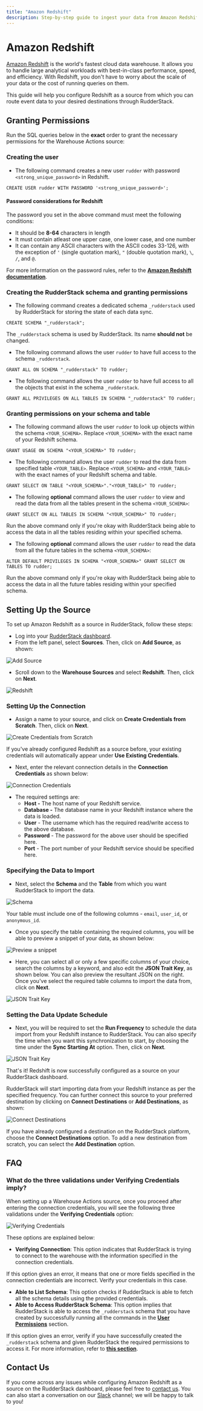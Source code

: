 ```yaml
---
title: "Amazon Redshift"
description: Step-by-step guide to ingest your data from Amazon Redshift into RudderStack.
---
```


# Amazon Redshift

[Amazon Redshift](https://aws.amazon.com/redshift/) is the world's fastest cloud data warehouse. It allows you to handle large analytical workloads with best-in-class performance, speed, and efficiency. With Redshift, you don't have to worry about the scale of your data or the cost of running queries on them.

This guide will help you configure Redshift as a source from which you can route event data to your desired destinations through RudderStack.

## Granting Permissions

Run the SQL queries below in the **exact** order to grant the necessary permissions for the Warehouse Actions source:

### Creating the user

* The following command creates a new user `rudder` with password `<strong_unique_password>` in Redshift.

```
CREATE USER rudder WITH PASSWORD '<strong_unique_password>';
```

#### Password considerations for Redshift

The password you set in the above command must meet the following conditions:

* It should be **8-64** characters in length
* It must contain atleast one upper case, one lower case, and one number
* It can contain any ASCII characters with the ASCII codes 33-126, with the exception of `'` \(single quotation mark\), `"` \(double quotation mark\), `\`, `/`, and `@`.

<div class="infoBlock">

For more information on the password rules, refer to the [**Amazon Redshift documentation**](https://docs.aws.amazon.com/redshift/latest/dg/r_CREATE_USER.html#r_CREATE_USER-parameters).
</div>

### Creating the RudderStack schema and granting permissions

* The following command creates a dedicated schema `_rudderstack` used by RudderStack for storing the state of each data sync.

```
CREATE SCHEMA "_rudderstack";
```

<div class="warningBlock">

The `_rudderstack` schema is used by RudderStack. Its name **should not** be changed.
</div>

* The following command allows the user `rudder` to have full access to the schema `_rudderstack`.

```
GRANT ALL ON SCHEMA "_rudderstack" TO rudder;
```

* The following command allows the user `rudder` to have full access to all the objects that exist in the schema `_rudderstack`.

```
GRANT ALL PRIVILEGES ON ALL TABLES IN SCHEMA "_rudderstack" TO rudder;
```

### Granting permissions on your schema and table

* The following command allows the user `rudder` to look up objects within the schema `<YOUR_SCHEMA>`. Replace `<YOUR_SCHEMA>` with the exact name of your Redshift schema.

```
GRANT USAGE ON SCHEMA "<YOUR_SCHEMA>" TO rudder;
```

* The following command allows the user `rudder` to read the data from specified table `<YOUR_TABLE>`. Replace `<YOUR_SCHEMA>` and `<YOUR_TABLE>` with the exact names of your Redshift schema and table.

```
GRANT SELECT ON TABLE "<YOUR_SCHEMA>"."<YOUR_TABLE>" TO rudder;
```

* The following **optional** command allows the user `rudder` to view and read the data from all the tables present in the schema `<YOUR_SCHEMA>`:

```
GRANT SELECT ON ALL TABLES IN SCHEMA "<YOUR_SCHEMA>" TO rudder;
```

<div class="warningBlock">

Run the above command only if you're okay with RudderStack being able to access the data in all the tables residing within your specified schema.
</div>

* The following **optional** command allows the user `rudder` to read the data from all the future tables in the schema `<YOUR_SCHEMA>`:

```
ALTER DEFAULT PRIVILEGES IN SCHEMA "<YOUR_SCHEMA>" GRANT SELECT ON TABLES TO rudder;
```

<div class="warningBlock">

Run the above command only if you're okay with RudderStack being able to access the data in all the future tables residing within your specified schema.
</div>

## Setting Up the Source

To set up Amazon Redshift as a source in RudderStack, follow these steps:

* Log into your [RudderStack dashboard](https://app.rudderlabs.com/signup?type=freetrial).
* From the left panel, select **Sources**. Then, click on **Add Source**, as shown:

<!--![](../.gitbook/assets/image%20%2897%29%20%281%29%20%281%29%20%282%29%20%282%29%20%282%29%20%282%29%20%282%29%20%282%29%20%282%29%20%282%29%20%282%29%20%282%29%20%282%29%20%283%29%20%282%29.png)-->

<img src="../../../images/assets/image (97) (1) (1) (2) (2) (2) (2) (2) (2) (2) (2) (2) (2) (2) (3) (2).png" alt="Add Source" />

* Scroll down to the **Warehouse Sources** and select **Redshift**. Then, click on **Next**.

<!--![](../.gitbook/assets/screen-shot-2021-01-06-at-4.03.08-pm.png)-->

<img src="../../../images/assets/screen-shot-2021-01-06-at-4.03.08-pm.png" alt="Redshift" />

### Setting Up the Connection

* Assign a name to your source, and click on **Create Credentials from Scratch**. Then, click on **Next**.

<!--![](../.gitbook/assets/screen-shot-2021-01-06-at-3.54.12-pm.png)-->

<img src="../../../images/assets/screen-shot-2021-01-06-at-3.54.12-pm.png" alt="Create Credentials from Scratch" />

<div class="successBlock">

If you've already configured Redshift as a source before, your existing credentials will automatically appear under **Use Existing Credentials**.
</div>

* Next, enter the relevant connection details in the **Connection Credentials** as shown below:

<!--![](../.gitbook/assets/screen-shot-2021-01-06-at-3.59.08-pm.png)-->

<img src="../../../images/assets/screen-shot-2021-01-06-at-3.59.08-pm.png" alt="Connection Credentials" />

* The required settings are:
  * **Host -** The host name of your Redshift service.
  * **Database -** The database name in your Redshift instance where the data is loaded.
  * **User** - The username which has the required read/write access to the above database.
  * **Password** - The password for the above user should be specified here.
  * **Port** - The port number of your Redshift service should be specified here.

### Specifying the Data to Import

* Next, select the **Schema** and the **Table** from which you want RudderStack to import the data.

<!--![](../.gitbook/assets/screen-shot-2021-01-06-at-3.58.07-pm.png)-->

<img src="../../../images/assets/screen-shot-2021-01-06-at-3.58.07-pm.png" alt="Schema" />

<div class="warningBlock">

Your table must include one of the following columns - `email`, `user_id`, or `anonymous_id`.
</div>

* Once you specify the table containing the required columns, you will be able to preview a snippet of your data, as shown below:

<!--![](../.gitbook/assets/screen-shot-2021-01-05-at-3.21.38-pm.png)-->

<img src="../../../images/assets/screen-shot-2021-01-05-at-3.21.38-pm.png" alt="Preview a snippet" />

* Here, you can select all or only a few specific columns of your choice, search the columns by a keyword, and also edit the **JSON Trait Key**, as shown below. You can also preview the resultant JSON on the right. Once you've select the required table columns to import the data from, click on **Next**.

<!--![](../.gitbook/assets/screen-shot-2021-01-05-at-3.22.09-pm.png)-->

<img src="../../../images/assets/screen-shot-2021-01-05-at-3.22.09-pm.png" alt="JSON Trait Key" />

### Setting the Data Update Schedule

* Next, you will be required to set the **Run Frequency** to schedule the data import from your Redshift instance to RudderStack. You can also specify the time when you want this synchronization to start, by choosing the time under the **Sync Starting At** option. Then, click on **Next**.

<!--![](../.gitbook/assets/screen-shot-2021-01-06-at-4.05.51-pm (1) (1) (1) (1) (2) (2) (3) (2) (1).png)-->

<img src="../../../images/assets/screen-shot-2021-01-06-at-4.05.51-pm (1) (1) (1) (1) (2) (2) (3) (2) (1).png" alt="JSON Trait Key" />

That's it! Redshift is now successfully configured as a source on your RudderStack dashboard.

RudderStack will start importing data from your Redshift instance as per the specified frequency. You can further connect this source to your preferred destination by clicking on **Connect Destinations** or **Add Destinations**, as shown:

<!--![](../.gitbook/assets/screen-shot-2021-01-06-at-4.06.07-pm.png)-->

<img src="../../../images/assets/screen-shot-2021-01-06-at-4.06.07-pm.png" alt="Connect Destinations" />

<div class="infoBlock">

If you have already configured a destination on the RudderStack platform, choose the **Connect Destinations** option. To add a new destination from scratch, you can select the **Add Destination** option.
</div>

## FAQ

### What do the three validations under Verifying Credentials imply?

When setting up a Warehouse Actions source, once you proceed after entering the connection credentials, you will see the following three validations under the **Verifying Credentials** option:

<!--![](../.gitbook/assets/validations.png)-->

<img src="../../../images/assets/validations.png" alt="Verifying Credentials" />

These options are explained below:

* **Verifying Connection**: This option indicates that RudderStack is trying to connect to the warehouse with the information specified in the connection credentials. 

<div class="warningBlock">

If this option gives an error, it means that one or more fields specified in the connection credentials are incorrect. Verify your credentials in this case.
</div>

* **Able to List Schema**: This option checks if RudderStack is able to fetch all the schema details using the provided credentials. 
* **Able to Access RudderStack Schema**: This option implies that RudderStack is able to access the `_rudderstack` schema that you have created by successfully running all the commands in the [**User Permissions**](https://docs.rudderstack.com/warehouse-actions/amazon-redshift#creating-the-rudderstack-schema-and-granting-permissions) section. 

<div class="warningBlock">

If this option gives an error, verify if you have successfully created the `_rudderstack` schema and given RudderStack the required permissions to access it. For more information, refer to [**this section**](https://docs.rudderstack.com/warehouse-actions/amazon-redshift#creating-the-rudderstack-schema-and-granting-permissions).
</div>

## Contact Us

If you come across any issues while configuring Amazon Redshift as a source on the RudderStack dashboard, please feel free to [contact us](mailto:%20docs@rudderstack.com). You can also start a conversation on our [Slack](https://resources.rudderstack.com/join-rudderstack-slack) channel; we will be happy to talk to you!
